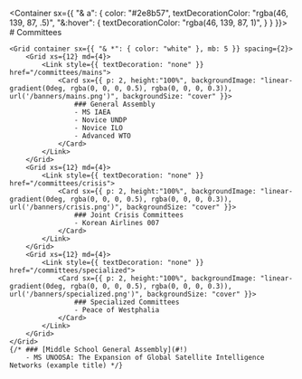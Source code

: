 
<HeaderImage src="/home/background.png" title="Committees" />

<Container sx={{
    "& a": {
        color: "#2e8b57",
        textDecorationColor: "rgba(46, 139, 87, .5)",
        "&:hover": {
            textDecorationColor: "rgba(46, 139, 87, 1)",
        }
    }
}}>
    # Committees

    <Grid container sx={{ "& *": { color: "white" }, mb: 5 }} spacing={2}>
        <Grid xs={12} md={4}>
            <Link style={{ textDecoration: "none" }} href="/committees/mains">
                <Card sx={{ p: 2, height:"100%", backgroundImage: "linear-gradient(0deg, rgba(0, 0, 0, 0.5), rgba(0, 0, 0, 0.3)), url('/banners/mains.png')", backgroundSize: "cover" }}>
                    ### General Assembly
                    - MS IAEA
                    - Novice UNDP
                    - Novice ILO
                    - Advanced WTO
                </Card>
            </Link>
        </Grid>
        <Grid xs={12} md={4}>
            <Link style={{ textDecoration: "none" }} href="/committees/crisis">
                <Card sx={{ p: 2, height:"100%", backgroundImage: "linear-gradient(0deg, rgba(0, 0, 0, 0.5), rgba(0, 0, 0, 0.3)), url('/banners/crisis.png')", backgroundSize: "cover" }}>
                    ### Joint Crisis Committees
                    - Korean Airlines 007
                </Card>
            </Link>
        </Grid>
        <Grid xs={12} md={4}>
            <Link style={{ textDecoration: "none" }} href="/committees/specialized">
                <Card sx={{ p: 2, height:"100%", backgroundImage: "linear-gradient(0deg, rgba(0, 0, 0, 0.5), rgba(0, 0, 0, 0.3)), url('/banners/specialized.png')", backgroundSize: "cover" }}>
                    ### Specialized Committees
                    - Peace of Westphalia
                </Card>
            </Link>
        </Grid>
    </Grid>
    {/* ### [Middle School General Assembly](#!)
        - MS UNOOSA: The Expansion of Global Satellite Intelligence Networks (example title) */}

</Container>
